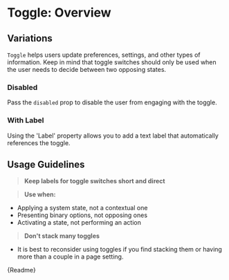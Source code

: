 
<Meta title="Components/Toggle/Overview" />

# Toggle: Overview

## Variations

`Toggle` helps users update preferences, settings, and other types of information. Keep in mind that toggle switches should only be used when the user needs to decide between two opposing states.

<Canvas withSource="auto">
  <Story id="components-toggle-stories--default-story"></Story>
  <Story id="components-toggle-stories--switched"></Story>
</Canvas>

### Disabled

Pass the `disabled` prop to disable the user from engaging with the toggle.

<Canvas withSource="auto">
  <Story id="components-toggle-stories--disabled"></Story>
</Canvas>

### With Label

Using the 'Label' property allows you to add a text label that automatically references the toggle.

<Canvas withSource="auto">
  <Story id="components-toggle-stories--with-label"></Story>
</Canvas>

## Usage Guidelines

> **Keep labels for toggle switches short and direct**

> **Use when:**

- Applying a system state, not a contextual one
- Presenting binary options, not opposing ones
- Activating a state, not performing an action

> **Don't stack many toggles**

- It is best to reconsider using toggles if you find stacking them or having more than a couple in a page setting.

<Description>{Readme}</Description>
